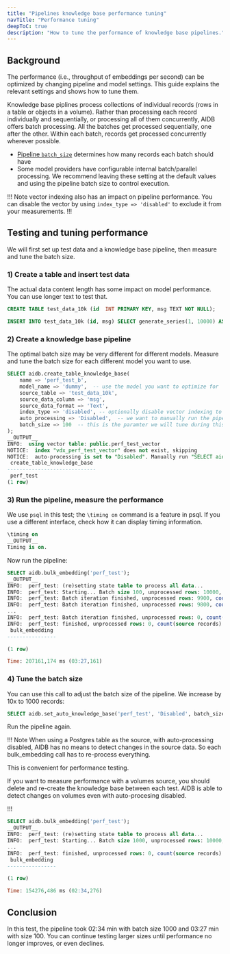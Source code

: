 ```yaml
---
title: "Pipelines knowledge base performance tuning"
navTitle: "Performance tuning"
deepToC: true
description: "How to tune the performance of knowledge base pipelines."
---
```



## Background
The performance (i.e., throughput of embeddings per second) can be optimized by changing pipeline and model settings.
This guide explains the relevant settings and shows how to tune them.

Knowledge base piplines process collections of individual records (rows in a table or objects in a volume). Rather than processing each record individually and sequentially, or processing all of them concurrently,
AIDB offers batch processing. All the batches get processed sequentially, one after the other. Within each batch, records get processed concurrently wherever possible.

- [Pipeline `batch_size`](../capabilities/auto-processing) determines how many records each batch should have
- Some model providers have configurable internal batch/parallel processing. We recommend leaving these setting at the default values and using the pipeline batch size to control execution.

!!! Note
vector indexing also has an impact on pipeline performance. You can disable the vector by using `index_type => 'disabled'` to exclude it from your measurements.
!!!

## Testing and tuning performance
We will first set up test data and a knowledge base pipeline, then measure and tune the batch size.

### 1) Create a table and insert test data
The actual data content length has some impact on model performance. You can use longer text to test that.
```sql
CREATE TABLE test_data_10k (id  INT PRIMARY KEY, msg TEXT NOT NULL);

INSERT INTO test_data_10k (id, msg) SELECT generate_series(1, 10000) AS id, 'hello world';
```


### 2) Create a knowledge base pipeline
The optimal batch size may be very different for different models. Measure and tune the batch size for each different model you want to use.
```sql
SELECT aidb.create_table_knowledge_base(
    name => 'perf_test_b',
    model_name => 'dummy',  -- use the model you want to optimize for
    source_table => 'test_data_10k',
    source_data_column => 'msg',
    source_data_format => 'Text',
    index_type => 'disabled', -- optionally disable vector indexing to include/exclude it from the measurement
    auto_processing => 'Disabled',  -- we want to manually run the pipeline to measure the runtime
    batch_size => 100  -- this is the paramter we will tune during this test
);
__OUTPUT__
INFO:  using vector table: public.perf_test_vector
NOTICE:  index "vdx_perf_test_vector" does not exist, skipping
NOTICE:  auto-processing is set to "Disabled". Manually run "SELECT aidb.bulk_embedding('perf_test');" to compute embeddings.
 create_table_knowledge_base
-----------------------------
 perf_test
(1 row)
```

### 3) Run the pipeline, measure the performance
We use `psql` in this test; the `\timing on` command is a feature in psql. If you use a different interface, check how it can display timing information.

```sql
\timing on
__OUTPUT__
Timing is on.
```

Now run the pipeline:
```sql
SELECT aidb.bulk_embedding('perf_test');
__OUTPUT__
INFO:  perf_test: (re)setting state table to process all data...
INFO:  perf_test: Starting... Batch size 100, unprocessed rows: 10000, count(source records): 10000, count(embeddings): 0
INFO:  perf_test: Batch iteration finished, unprocessed rows: 9900, count(source records): 10000, count(embeddings): 100
INFO:  perf_test: Batch iteration finished, unprocessed rows: 9800, count(source records): 10000, count(embeddings): 200
...
INFO:  perf_test: Batch iteration finished, unprocessed rows: 0, count(source records): 10000, count(embeddings): 10000
INFO:  perf_test: finished, unprocessed rows: 0, count(source records): 10000, count(embeddings): 10000
 bulk_embedding
----------------

(1 row)

Time: 207161,174 ms (03:27,161)
```



### 4) Tune the batch size
You can use this call to adjust the batch size of the pipeline. We increase by 10x to 1000 records:
```sql
SELECT aidb.set_auto_knowledge_base('perf_test', 'Disabled', batch_size=>1000);
```

Run the pipeline again.

!!! Note
When using a Postgres table as the source, with auto-processing disabled, AIDB has no means to detect changes in the source data. So each bulk_embedding call has to re-process everything.

This is convenient for performance testing.

If you want to measure performance with a volumes source, you should delete and re-create the knowledge base between each test. AIDB is able to detect changes on volumes even with auto-procesing disabled.

!!!
```sql
SELECT aidb.bulk_embedding('perf_test');
__OUTPUT__
INFO:  perf_test: (re)setting state table to process all data...
INFO:  perf_test: Starting... Batch size 1000, unprocessed rows: 10000, count(source records): 10000, count(embeddings): 10000
...
INFO:  perf_test: finished, unprocessed rows: 0, count(source records): 10000, count(embeddings): 10000
 bulk_embedding
----------------

(1 row)

Time: 154276,486 ms (02:34,276)
```


## Conclusion
In this test, the pipeline took 02:34 min with batch size 1000 and 03:27 min with size 100. You can continue testing larger sizes until performance no longer improves, or even declines.
